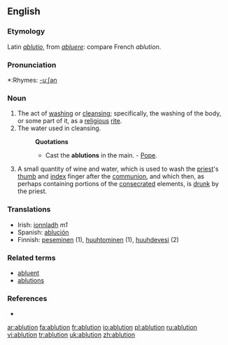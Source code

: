 ==English==

===Etymology===
Latin ''[[ablutio]]'', from ''[[abluere]]'': compare French ''ablution''.

===Pronunciation===
*:Rhymes: [[Rhymes:English:-uːʃən|-uːʃən]]
{{rfap}}

===Noun===
{{en-noun}}

# The act of [[washing]] or [[cleansing]]; specifically, the washing of the body, or some part of it, as a [[religious]] [[rite]].
# The water used in cleansing.
#:'''Quotations'''
#:*Cast the '''ablutions''' in the main. - [[Pope]].
# {{italbrac|Roman Catholic Church}} A small quantity of wine and water, which is used to wash the [[priest]]'s [[thumb]] and [[index]] finger after the [[communion]], and which then, as perhaps containing portions of the [[consecrated]] elements, is [[drunk]] by the priest.

===Translations===
{{rfc-trans}}
*Irish: [[ionnladh]] ''m1''
*Spanish: [[ablución]]
*Finnish: [[peseminen]] (1), [[huuhtominen]] (1), [[huuhdevesi]] (2)

===Related terms===
* [[abluent]]
* [[ablutions]]

===References===
*{{R:1913}}

[[ar:ablution]]
[[fa:ablution]]
[[fr:ablution]]
[[io:ablution]]
[[pl:ablution]]
[[ru:ablution]]
[[vi:ablution]]
[[tr:ablution]]
[[uk:ablution]]
[[zh:ablution]]